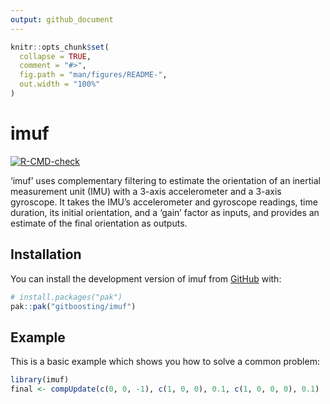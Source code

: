 ```yaml
---
output: github_document
---
```


<!-- README.md is generated from README.Rmd. Please edit that file -->

```r
knitr::opts_chunk$set(
  collapse = TRUE,
  comment = "#>",
  fig.path = "man/figures/README-",
  out.width = "100%"
)
```

# imuf

<!-- badges: start -->
[![R-CMD-check](https://github.com/gitboosting/imuf/actions/workflows/R-CMD-check.yaml/badge.svg)](https://github.com/gitboosting/imuf/actions/workflows/R-CMD-check.yaml)
<!-- badges: end -->

'imuf' uses complementary filtering to estimate the orientation of an inertial measurement unit (IMU) with a 3-axis accelerometer and a 3-axis gyroscope. It takes the IMU's accelerometer and gyroscope readings, time duration, its initial orientation, and a 'gain' factor as inputs, and provides an estimate of the final orientation as outputs.

## Installation

You can install the development version of imuf from [GitHub](https://github.com/) with:

``` r
# install.packages("pak")
pak::pak("gitboosting/imuf")
```

## Example

This is a basic example which shows you how to solve a common problem:

```r
library(imuf)
final <- compUpdate(c(0, 0, -1), c(1, 0, 0), 0.1, c(1, 0, 0, 0), 0.1)
```
